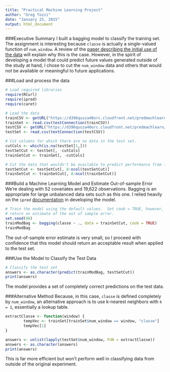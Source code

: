 ```yaml
---
title: "Practical Machine Learning Project"
author: "Greg Tozzi"
date: "January 25, 2015"
output: html_document
---
```


###Executive Summary
I built a bagging model to classify the training set.  The assignment is interesting because `classe` is actually a single-valued function of `num_window`.  A review of the [paper describing the initial use of the data](http://groupware.les.inf.puc-rio.br/public/papers/2013.Velloso.QAR-WLE.pdf) will explain why this is the case.  However, in the spirit of developing a model that could predict future values generated outside of the study at hand, I chose to cut the `num_window` data and others that would not be available or meaningful to future applications.

###Load and process the data

```r
# Load required libraries
require(RCurl)
require(ipred)
require(caret)
```


```r
# Load the data
trainCSV <- getURL("https://d396qusza40orc.cloudfront.net/predmachlearn/pml-training.csv")
trainSet <- read.csv(textConnection(trainCSV))
testCSV <- getURL("https://d396qusza40orc.cloudfront.net/predmachlearn/pml-testing.csv")
testSet <- read.csv(textConnection(testCSV))

# Cut columns for which there are no data in the test set.
cutCols <- which(is.na(testSet[1,]))
testSetCut <- testSet[, -cutCols]
trainSetCut <- trainSet[, -cutCols]

# Cut the data that wouldn't be available to predict performance from future data.
testSetCut <- testSetCut[, 8:ncol(testSetCut)]
trainSetCut <- trainSetCut[, 8:ncol(trainSetCut)]
```

###Build a Machine Learning Model and Estimate Out-of-sample Error
We're dealing with 52 covariates and 19,622 observations.  Bagging is an appropriate for large unbalanced data sets such as this one.  I relied heavily on the `ipred` [documentation](http://cran.r-project.org/web/packages/ipred/ipred.pdf) in developing the model.

```r
# Train the model using the default values.  Set coob = TRUE, however, to
# return an estimate of the out of sample error.
set.seed(98)
trainModBag <- bagging(classe ~ ., data = trainSetCut, coob = TRUE)
trainModBag
```

The out-of-sample error estimate is very small, so I proceed with confidence that this model should return an acceptable result when applied to the test set.

###Use the Model to Classify the Test Data
```r
# Classify the test set
answers <- as.character(predict(trainModBag, testSetCut))
print(answers)
```

The model provides a set of completely correct predictions on the test data.

###Alternative Method
Because, in this case, `classe` is defined completely by `num_window`, an alternative approach is to use k-nearest neighbors with `k = 1`, essentially a lookup table.

```r
extractClasse <- function(window) {
        tempVec <- trainSet[trainSet$num_window == window, "classe"]
        tempVec[1]
}

answers <- unlist(lapply(testSet$num_window, FUN = extractClasse))
answers <- as.character(answers)
print(answers)
```

This is far more efficient but won't perform well in classifying data from outside of the original experiment.
